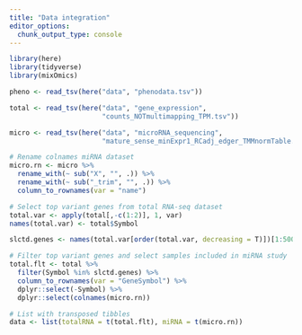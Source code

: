 ```yaml
---
title: "Data integration"
editor_options: 
  chunk_output_type: console
---
```


```r
library(here)
library(tidyverse)
library(mixOmics)
```

```r
pheno <- read_tsv(here("data", "phenodata.tsv"))

total <- read_tsv(here("data", "gene_expression",
                       "counts_NOTmultimapping_TPM.tsv"))

micro <- read_tsv(here("data", "microRNA_sequencing", 
                       "mature_sense_minExpr1_RCadj_edger_TMMnormTable.csv"))
```

```r
# Rename colnames miRNA dataset
micro.rn <- micro %>% 
  rename_with(~ sub("X", "", .)) %>% 
  rename_with(~ sub("_trim", "", .)) %>% 
  column_to_rownames(var = "name")

# Select top variant genes from total RNA-seq dataset 
total.var <- apply(total[,-c(1:2)], 1, var)
names(total.var) <- total$Symbol

slctd.genes <- names(total.var[order(total.var, decreasing = T)])[1:5000]

# Filter top variant genes and select samples included in miRNA study
total.flt <- total %>% 
  filter(Symbol %in% slctd.genes) %>% 
  column_to_rownames(var = "GeneSymbol") %>% 
  dplyr::select(-Symbol) %>% 
  dplyr::select(colnames(micro.rn))

# List with transposed tibbles
data <- list(totalRNA = t(total.flt), miRNA = t(micro.rn))

```

